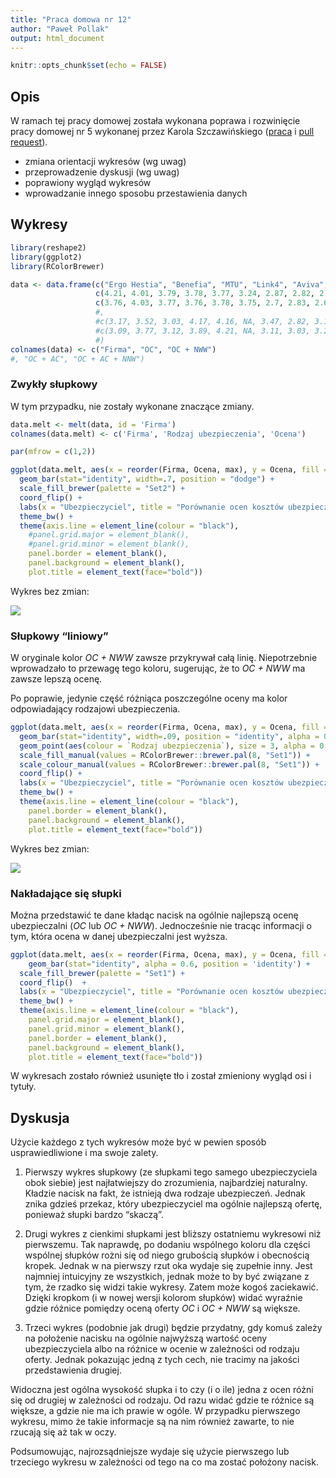 ```yaml
---
title: "Praca domowa nr 12"
author: "Paweł Pollak"
output: html_document
---
```


```r
knitr::opts_chunk$set(echo = FALSE)
```

## Opis

W ramach tej pracy domowej została wykonana poprawa i rozwinięcie pracy domowej nr 5 wykonanej przez Karola Szczawińskiego ([praca](https://cdn.rawgit.com/szczawinskik/TechnikiWizualizacjiDanych2017/f9a1f114b99ed0ced73cc3c539f40c162a0e1d5e/PraceDomowe/PD_05/karol_szczawinski/karol_szczawinski_PD_05.html) i [pull request](https://github.com/pbiecek/TechnikiWizualizacjiDanych2017/pull/99)).

* zmiana orientacji wykresów (wg uwag)
* przeprowadzenie dyskusji (wg uwag)
* poprawiony wygląd wykresów
* wprowadzanie innego sposobu przestawienia danych

## Wykresy

```r
library(reshape2)
library(ggplot2)
library(RColorBrewer)

data <- data.frame(c("Ergo Hestia", "Benefia", "MTU", "Link4", "Aviva", "AXA", "Goather", "UNIQA", "Proama", "Generali"),
                   c(4.21, 4.01, 3.79, 3.78, 3.77, 3.24, 2.87, 2.82, 2.81, 2.5),
                   c(3.76, 4.03, 3.77, 3.76, 3.78, 3.75, 2.7, 2.83, 2.67, 2.54))
                   #,
                   #c(3.17, 3.52, 3.03, 4.17, 4.16, NA, 3.47, 2.82, 3.16, 2.4),
                   #c(3.09, 3.77, 3.12, 3.89, 4.21, NA, 3.11, 3.03, 3.23, 2.45)
                   #)
colnames(data) <- c("Firma", "OC", "OC + NWW")
#, "OC + AC", "OC + AC + NNW")
```

### Zwykły słupkowy

W tym przypadku, nie zostały wykonane znaczące zmiany.

```r
data.melt <- melt(data, id = 'Firma')
colnames(data.melt) <- c('Firma', 'Rodzaj ubezpieczenia', 'Ocena')

par(mfrow = c(1,2))

ggplot(data.melt, aes(x = reorder(Firma, Ocena, max), y = Ocena, fill = `Rodzaj ubezpieczenia`)) +
  geom_bar(stat="identity", width=.7, position = "dodge") +
  scale_fill_brewer(palette = "Set2") +
  coord_flip() + 
  labs(x = "Ubezpieczyciel", title = "Porównanie ocen kosztów ubezpieczeń samochodowych") +
  theme_bw() +
  theme(axis.line = element_line(colour = "black"),
    #panel.grid.major = element_blank(),
    #panel.grid.minor = element_blank(),
    panel.border = element_blank(),
    panel.background = element_blank(),
    plot.title = element_text(face="bold")) 
```

Wykres bez zmian:

![](1.png)

### Słupkowy "liniowy"

W oryginale kolor *OC + NWW* zawsze przykrywał całą linię. Niepotrzebnie wprowadzało to przewagę tego koloru, sugerując, że to *OC + NWW* ma zawsze lepszą ocenę.

Po poprawie, jedynie część różniąca poszczególne oceny ma kolor odpowiadający rodzajowi ubezpieczenia.

```r
ggplot(data.melt, aes(x = reorder(Firma, Ocena, max), y = Ocena, fill = `Rodzaj ubezpieczenia`)) +
  geom_bar(stat="identity", width=.09, position = "identity", alpha = 0.5) +
  geom_point(aes(colour = `Rodzaj ubezpieczenia`), size = 3, alpha = 0.9) +
  scale_fill_manual(values = RColorBrewer::brewer.pal(8, "Set1")) +
  scale_colour_manual(values = RColorBrewer::brewer.pal(8, "Set1")) +
  coord_flip() + 
  labs(x = "Ubezpieczyciel", title = "Porównanie ocen kosztów ubezpieczeń samochodowych") +
  theme_bw() +
  theme(axis.line = element_line(colour = "black"),
    panel.border = element_blank(),
    panel.background = element_blank(),
    plot.title = element_text(face="bold")) 
```

Wykres bez zmian:

![](2.png)


### Nakładające się słupki

Można przedstawić te dane kładąc nacisk na ogólnie najlepszą ocenę ubezpieczalni (*OC* lub *OC + NWW*).
Jednocześnie nie tracąc informacji o tym, która ocena w danej ubezpieczalni jest wyższa.

```r
ggplot(data.melt, aes(x = reorder(Firma, Ocena, max), y = Ocena, fill = `Rodzaj ubezpieczenia`)) +
    geom_bar(stat="identity", alpha = 0.6, position = 'identity') + 
  scale_fill_brewer(palette = "Set1") +
  coord_flip()  + 
  labs(x = "Ubezpieczyciel", title = "Porównanie ocen kosztów ubezpieczeń samochodowych") +
  theme_bw() +
  theme(axis.line = element_line(colour = "black"),
    panel.grid.major = element_blank(),
    panel.grid.minor = element_blank(),
    panel.border = element_blank(),
    panel.background = element_blank(),
    plot.title = element_text(face="bold")) 
```

W wykresach zostało również usunięte tło i został zmieniony wygląd osi i tytuły.

## Dyskusja

Użycie każdego z tych wykresów może być w pewien sposób usprawiedliwione i ma swoje zalety.

1. Pierwszy wykres słupkowy (ze słupkami tego samego ubezpieczyciela obok siebie) jest najłatwiejszy do zrozumienia, najbardziej naturalny. Kładzie nacisk na fakt, że istnieją dwa rodzaje ubezpieczeń.
Jednak znika gdzieś przekaz, który ubezpieczyciel ma ogólnie najlepszą ofertę, ponieważ słupki bardzo "skaczą".

2. Drugi wykres z cienkimi słupkami jest bliższy ostatniemu wykresowi niż pierwszemu. Tak naprawdę, po dodaniu wspólnego koloru dla części wspólnej słupków rożni się od niego grubością słupków i obecnością kropek. Jednak w na pierwszy rzut oka wydaje się zupełnie inny.
Jest najmniej intuicyjny ze wszystkich, jednak może to by być związane z tym, że rzadko się widzi takie wykresy. Zatem może kogoś zaciekawić.
Dzięki kropkom (i w nowej wersji kolorom słupków) widać wyraźnie gdzie różnice pomiędzy oceną oferty *OC* i *OC + NWW* są większe.

3. Trzeci wykres (podobnie jak drugi) będzie przydatny, gdy komuś zależy na położenie nacisku na ogólnie najwyższą wartość oceny ubezpieczyciela albo na różnice w ocenie w zależności od rodzaju oferty. Jednak pokazując jedną z tych cech, nie tracimy na jakości przedstawienia drugiej. 

Widoczna jest ogólna wysokość słupka i to czy (i o ile) jedna z ocen różni się od drugiej w zależności od rodzaju.
Od razu widać gdzie te różnice są większe, a gdzie nie ma ich prawie w ogóle. W przypadku pierwszego wykresu, mimo że takie informacje są na nim również zawarte, to nie rzucają się aż tak w oczy.

Podsumowując, najrozsądniejsze wydaje się użycie pierwszego lub trzeciego wykresu w zależności od tego na co ma zostać położony nacisk.




